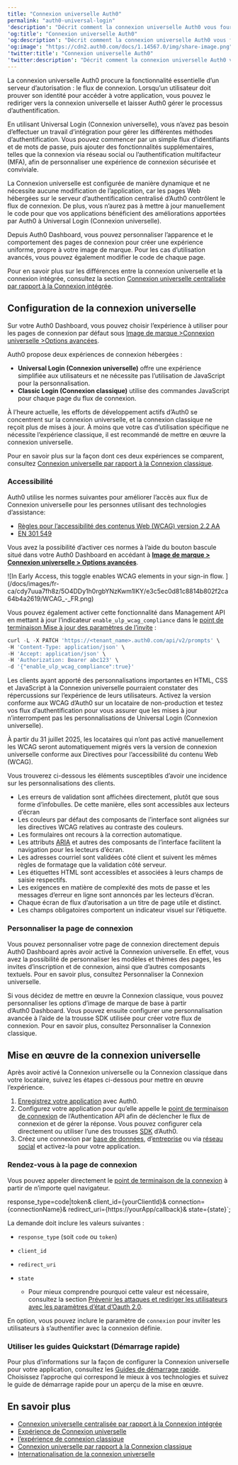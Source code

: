 ```yaml
---
title: "Connexion universelle Auth0"
permalink: "auth0-universal-login"
'description': "Décrit comment la connexion universelle Auth0 vous fournit les moyens de prouver l’identité de vos utilisateurs avec notre serveur d’autorisation."
'og:title': "Connexion universelle Auth0"
'og:description': "Décrit comment la connexion universelle Auth0 vous fournit les moyens de prouver l’identité de vos utilisateurs avec notre serveur d’autorisation."
'og:image': "https://cdn2.auth0.com/docs/1.14567.0/img/share-image.png"
'twitter:title': "Connexion universelle Auth0"
'twitter:description': "Décrit comment la connexion universelle Auth0 vous fournit les moyens de prouver l’identité de vos utilisateurs avec notre serveur d’autorisation."
---
```



La connexion universelle Auth0 procure la fonctionnalité essentielle d’un serveur d’autorisation : le flux de connexion. Lorsqu’un utilisateur doit prouver son identité pour accéder à votre application, vous pouvez le rediriger vers la connexion universelle et laisser Auth0 gérer le processus d’authentification.

En utilisant <Tooltip href="/docs/docs/fr-ca/glossary?term=universal-login" tip="Connexion universelle
Votre application redirige l’utilisateur vers la connexion universelle, hébergée sur le serveur d’autorisation d’Auth0, pour vérifier son identité." cta="Voir le glossaire">Universal Login</Tooltip> (Connexion universelle), vous n’avez pas besoin d’effectuer un travail d’intégration pour gérer les différentes méthodes d’authentification. Vous pouvez commencer par un simple flux d’identifiants et de mots de passe, puis ajouter des fonctionnalités supplémentaires, telles que la connexion via réseau social ou l’authentification multifacteur (<Tooltip href="/docs/docs/fr-ca/glossary?term=multifactor-authentication" tip="Authentification multifacteur (MFA)
Processus d’authentification de l’utilisateur qui utilise un facteur en plus du nom d’utilisateur et du mot de passe, tel qu’un code par SMS." cta="Voir le glossaire">MFA</Tooltip>), afin de personnaliser une expérience de connexion sécurisée et conviviale.

La Connexion universelle est configurée de manière dynamique et ne nécessite aucune modification de l’application, car les pages Web hébergées sur le serveur d’authentification centralisé d’Auth0 contrôlent le flux de connexion. De plus, vous n’aurez pas à mettre à jour manuellement le code pour que vos applications bénéficient des améliorations apportées par Auth0 à Universal Login (Connexion universelle).

Depuis Auth0 Dashboard, vous pouvez personnaliser l’apparence et le comportement des pages de connexion pour créer une expérience uniforme, propre à votre image de marque. Pour les cas d’utilisation avancés, vous pouvez également modifier le code de chaque page.

Pour en savoir plus sur les différences entre la connexion universelle et la connexion intégrée, consultez la section [Connexion universelle centralisée par rapport à la Connexion intégrée](/docs/docs/fr-ca/authenticate/login/universal-vs-embedded-login).

## Configuration de la connexion universelle

Sur votre Auth0 Dashboard, vous pouvez choisir l’expérience à utiliser pour les pages de connexion par défaut sous [Image de marque >Connexion universelle >Options avancées](https://manage.auth0.com/#/universal-login/customizations-new).

Auth0 propose deux expériences de connexion hébergées :

* **Universal Login (Connexion universelle)** offre une expérience simplifiée aux utilisateurs et ne nécessite pas l’utilisation de JavaScript pour la personnalisation.
* **Classic Login (Connexion classique)** utilise des commandes JavaScript pour chaque page du flux de connexion.

À l’heure actuelle, les efforts de développement actifs d’Auth0 se concentrent sur la connexion universelle, et la connexion classique ne reçoit plus de mises à jour. À moins que votre cas d’utilisation spécifique ne nécessite l’expérience classique, il est recommandé de mettre en œuvre la connexion universelle.

Pour en savoir plus sur la façon dont ces deux expériences se comparent, consultez [Connexion universelle par rapport à la Connexion classique](/docs/docs/fr-ca/authenticate/login/auth0-universal-login/universal-login-vs-classic-login).

### Accessibilité

Auth0 utilise les normes suivantes pour améliorer l’accès aux flux de Connexion universelle pour les personnes utilisant des technologies d’assistance:

* [Règles pour l’accessibilité des contenus Web (WCAG) version 2.2 AA](https://www.w3.org/WAI/standards-guidelines/wcag/)
* [EN 301 549](https://www.etsi.org/human-factors-accessibility/en-301-549-v3-the-harmonized-european-standard-for-ict-accessibility)

Vous avez la possibilité d’activer ces normes à l’aide du bouton bascule situé dans votre Auth0 Dashboard en accédant à [**Image de marque > Connexion universelle > Options avancées**](https://manage.auth0.com/#/universal-login/customizations-new).

<Frame>![In Early Access, this toggle enables WCAG elements in your sign-in flow. ](/docs/images/fr-ca/cdy7uua7fh8z/5O4DDy1h0rgbYNzKwm1lKY/e3c5ec0d81c8814b802f2ca64b4a2619/WCAG_-_FR.png)</Frame>

Vous pouvez également activer cette fonctionnalité dans Management API en mettant à jour l’indicateur `enable_ulp_wcag_compliance` dans le [point de terminaison Mise à jour des paramètres de l’invite](/docs/docs/fr-ca/api/management/v2/prompts/patch-prompts) :

```javascript lines
curl -L -X PATCH 'https://<tenant_name>.auth0.com/api/v2/prompts' \
-H 'Content-Type: application/json' \
-H 'Accept: application/json' \
-H 'Authorization: Bearer abc123' \
-d '{"enable_ulp_wcag_compliance":true}'
```

Les clients ayant apporté des personnalisations importantes en HTML, CSS et JavaScript à la Connexion universelle pourraient constater des répercussions sur l’expérience de leurs utilisateurs. Activez la version conforme aux WCAG d’Auth0 sur un locataire de non-production et testez vos flux d’authentification pour vous assurer que les mises à jour n’interrompent pas les personnalisations de Universal Login (Connexion universelle).

<Callout icon="file-lines" color="#0EA5E9" iconType="regular">

À partir du 31 juillet 2025, les locataires qui n’ont pas activé manuellement les WCAG seront automatiquement migrés vers la version de connexion universelle conforme aux Directives pour l’accessibilité du contenu Web (WCAG).

</Callout>

Vous trouverez ci-dessous les éléments susceptibles d’avoir une incidence sur les personnalisations des clients.

* Les erreurs de validation sont affichées directement, plutôt que sous forme d’infobulles. De cette manière, elles sont accessibles aux lecteurs d’écran
* Les couleurs par défaut des composants de l’interface sont alignées sur les directives WCAG relatives au contraste des couleurs.
* Les formulaires ont recours à la correction automatique.
* Les attributs [ARIA](https://www.w3.org/WAI/standards-guidelines/aria/) et autres des composants de l’interface facilitent la navigation pour les lecteurs d’écran.
* Les adresses courriel sont validées côté client et suivent les mêmes règles de formatage que la validation côté serveur.
* Les étiquettes HTML sont accessibles et associées à leurs champs de saisie respectifs.
* Les exigences en matière de complexité des mots de passe et les messages d’erreur en ligne sont annoncés par les lecteurs d’écran.
* Chaque écran de flux d’autorisation a un titre de page utile et distinct.
* Les champs obligatoires comportent un indicateur visuel sur l’étiquette.

### Personnaliser la page de connexion

Vous pouvez personnaliser votre page de connexion directement depuis Auth0 Dashboard après avoir activé la Connexion universelle. En effet, vous avez la possibilité de personnaliser les modèles et thèmes des pages, les invites d’inscription et de connexion, ainsi que d’autres composants textuels. Pour en savoir plus, consultez Personnaliser la Connexion universelle.

Si vous décidez de mettre en œuvre la Connexion classique, vous pouvez personnaliser les options d’image de marque de base à partir d’Auth0 Dashboard. Vous pouvez ensuite configurer une personnalisation avancée à l’aide de la trousse SDK utilisée pour créer votre flux de connexion. Pour en savoir plus, consultez Personnaliser la Connexion classique.

## Mise en œuvre de la connexion universelle

Après avoir activé la Connexion universelle ou la Connexion classique dans votre locataire, suivez les étapes ci-dessous pour mettre en œuvre l’expérience.

1. [Enregistrez votre application](https://auth0.com/docs/get-started/auth0-overview/create-applications) avec Auth0.
2. Configurez votre application pour qu’elle appelle le [point de terminaison de connexion](/docs/docs/fr-ca/api/authentication#login) de l’Authentication API afin de déclencher le flux de connexion et de gérer la réponse. Vous pouvez configurer cela directement ou utiliser l’une des trousses [SDK](https://auth0.com/docs/libraries) d’Auth0.
3. Créez une connexion par [base de données](/docs/docs/fr-ca/get-started/applications/set-up-database-connections), d’[entreprise](/docs/docs/fr-ca/authenticate/enterprise-connections) ou via [réseau social](/docs/docs/fr-ca/authenticate/identity-providers/social-identity-providers) et activez-la pour votre application.

### Rendez-vous à la page de connexion

Vous pouvez appeler directement le [point de terminaison de la connexion](/docs/docs/fr-ca/api/authentication#login) à partir de n’importe quel navigateur.

  response_type=code|token&
  client_id={yourClientId}&
  connection={connectionName}&
  redirect_uri={https://yourApp/callback}&
  state={state}`;

<AuthCodeBlock children={codeExample} language="text" lines />

La demande doit inclure les valeurs suivantes :

* `response_type` (soit `code` ou `token`)
* `client_id`
* `redirect_uri`
* `state`

  + Pour mieux comprendre pourquoi cette valeur est nécessaire, consultez la section [Prévenir les attaques et rediriger les utilisateurs avec les paramètres d’état d’Oauth 2.0](/docs/docs/fr-ca/secure/attack-protection/state-parameters).

En option, vous pouvez inclure le paramètre de `connexion` pour inviter les utilisateurs à s’authentifier avec la connexion définie.

### Utiliser les guides Quickstart (Démarrage rapide)

Pour plus d’informations sur la façon de configurer la Connexion universelle pour votre application, consultez les [Guides de démarrage rapide](/docs/docs/fr-ca/quickstarts). Choisissez l’approche qui correspond le mieux à vos technologies et suivez le guide de démarrage rapide pour un aperçu de la mise en œuvre.

## En savoir plus

* [Connexion universelle centralisée par rapport à la Connexion intégrée](/docs/docs/fr-ca/authenticate/login/universal-vs-embedded-login)
* [Expérience de Connexion universelle](/docs/docs/fr-ca/authenticate/login/auth0-universal-login/universal-login-vs-classic-login/universal-experience)
* [l’expérience de connexion classique](/docs/docs/fr-ca/authenticate/login/auth0-universal-login/universal-login-vs-classic-login/classic-experience)
* [Connexion universelle par rapport à la Connexion classique](/docs/docs/fr-ca/authenticate/login/auth0-universal-login/universal-login-vs-classic-login)
* [Internationalisation de la connexion universelle](/docs/docs/fr-ca/customize/internationalization-and-localization/universal-login-internationalization)